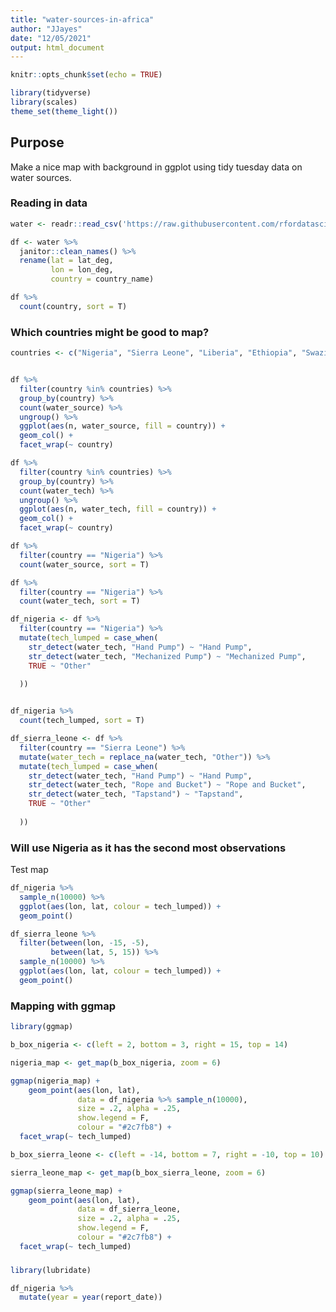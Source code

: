 ```yaml
---
title: "water-sources-in-africa"
author: "JJayes"
date: "12/05/2021"
output: html_document
---
```


```r
knitr::opts_chunk$set(echo = TRUE)
```

```r
library(tidyverse)
library(scales)
theme_set(theme_light())
```

## Purpose

Make a nice map with background in ggplot using tidy tuesday data on water sources.

### Reading in data

```r
water <- readr::read_csv('https://raw.githubusercontent.com/rfordatascience/tidytuesday/master/data/2021/2021-05-04/water.csv')

df <- water %>% 
  janitor::clean_names() %>% 
  rename(lat = lat_deg,
         lon = lon_deg,
         country = country_name)

df %>% 
  count(country, sort = T)
```

### Which countries might be good to map?

```r
countries <- c("Nigeria", "Sierra Leone", "Liberia", "Ethiopia", "Swaziland")


df %>% 
  filter(country %in% countries) %>% 
  group_by(country) %>% 
  count(water_source) %>% 
  ungroup() %>% 
  ggplot(aes(n, water_source, fill = country)) +
  geom_col() +
  facet_wrap(~ country)
```

```r
df %>% 
  filter(country %in% countries) %>% 
  group_by(country) %>% 
  count(water_tech) %>% 
  ungroup() %>% 
  ggplot(aes(n, water_tech, fill = country)) +
  geom_col() +
  facet_wrap(~ country)
```


```r
df %>% 
  filter(country == "Nigeria") %>%
  count(water_source, sort = T)

df %>% 
  filter(country == "Nigeria") %>%
  count(water_tech, sort = T)
```


```r
df_nigeria <- df %>% 
  filter(country == "Nigeria") %>%
  mutate(tech_lumped = case_when(
    str_detect(water_tech, "Hand Pump") ~ "Hand Pump",
    str_detect(water_tech, "Mechanized Pump") ~ "Mechanized Pump",
    TRUE ~ "Other"
    
  ))


df_nigeria %>% 
  count(tech_lumped, sort = T)

```


```r
df_sierra_leone <- df %>% 
  filter(country == "Sierra Leone") %>%
  mutate(water_tech = replace_na(water_tech, "Other")) %>% 
  mutate(tech_lumped = case_when(
    str_detect(water_tech, "Hand Pump") ~ "Hand Pump",
    str_detect(water_tech, "Rope and Bucket") ~ "Rope and Bucket",
    str_detect(water_tech, "Tapstand") ~ "Tapstand",
    TRUE ~ "Other"
    
  ))
```


### Will use Nigeria as it has the second most observations

Test map

```r
df_nigeria %>% 
  sample_n(10000) %>% 
  ggplot(aes(lon, lat, colour = tech_lumped)) +
  geom_point()

df_sierra_leone %>% 
  filter(between(lon, -15, -5),
         between(lat, 5, 15)) %>% 
  sample_n(10000) %>% 
  ggplot(aes(lon, lat, colour = tech_lumped)) +
  geom_point()

```

### Mapping with ggmap

```r
library(ggmap)

b_box_nigeria <- c(left = 2, bottom = 3, right = 15, top = 14)

nigeria_map <- get_map(b_box_nigeria, zoom = 6)

ggmap(nigeria_map) +
    geom_point(aes(lon, lat), 
               data = df_nigeria %>% sample_n(10000),
               size = .2, alpha = .25,
               show.legend = F,
               colour = "#2c7fb8") +
  facet_wrap(~ tech_lumped)


```

```r
b_box_sierra_leone <- c(left = -14, bottom = 7, right = -10, top = 10)

sierra_leone_map <- get_map(b_box_sierra_leone, zoom = 6)

ggmap(sierra_leone_map) +
    geom_point(aes(lon, lat), 
               data = df_sierra_leone,
               size = .2, alpha = .25,
               show.legend = F,
               colour = "#2c7fb8") +
  facet_wrap(~ tech_lumped)


```

### 

```r
library(lubridate)

df_nigeria %>% 
  mutate(year = year(report_date))
```

